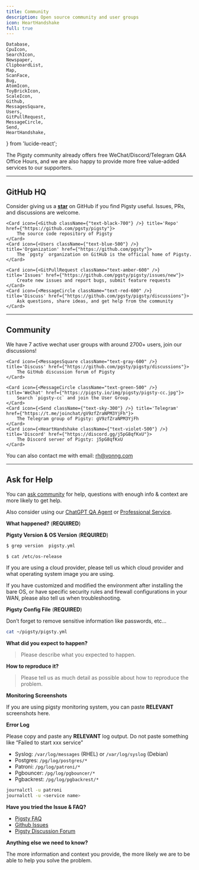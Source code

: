 ```yaml
---
title: Community
description: Open source community and user groups
icon: HeartHandshake
full: true
---
```


    Database,
    CpuIcon,
    SearchIcon,
    Newspaper,
    ClipboardList,
    Map,
    ScanFace,
    Bug,
    AtomIcon,
    ToyBrickIcon, 
    ScaleIcon,
    Github,
    MessagesSquare,
    Users,
    GitPullRequest,
    MessageCircle,
    Send,
    HeartHandshake,
} from 'lucide-react';


The Pigsty community already offers free WeChat/Discord/Telegram Q&A Office Hours, and we are also happy to provide more free value-added services to our supporters.

------

## GitHub HQ

Consider giving us a [**star**](https://github.com/pgsty/pigsty/stargazers) on GitHub if you find Pigsty useful.
Issues, PRs, and discussions are welcome.

<Cards>

    <Card icon={<Github className={"text-black-700"} />} title='Repo' href={"https://github.com/pgsty/pigsty"}>
        The source code repository of Pigsty
    </Card>
    <Card icon={<Users className={"text-blue-500"} />} title='Organization' href={"https://github.com/pgsty"}>
        The `pgsty` organization on GitHub is the official home of Pigsty.
    </Card>

    <Card icon={<GitPullRequest className="text-amber-600" />} title='Issues' href={"https://github.com/pgsty/pigsty/issues/new"}>
        Create new issues and report bugs, submit feature requests
    </Card>
    <Card icon={<MessageCircle className="text-red-600" />} title='Discuss' href={"https://github.com/pgsty/pigsty/discussions"}>
        Ask questions, share ideas, and get help from the community
    </Card>

</Cards>



------

## Community

We have 7 active wechat user groups with around 2700+ users, join our discussions!

<Cards>

    <Card icon={<MessagesSquare className="text-gray-600" />} title='Discuss' href={"https://github.com/pgsty/pigsty/discussions"}>
        The GitHub discussion forum of Pigsty
    </Card>

    <Card icon={<MessageCircle className="text-green-500" />} title='WeChat' href={"https://pigsty.io/img/pigsty/pigsty-cc.jpg"}>
        Search `pigsty-cc` and join the User Group.
    </Card>
    <Card icon={<Send className={"text-sky-300"} />} title='Telegram' href={"https://t.me/joinchat/gV9zfZraNPM3YjFh"}>
        The Telegram group of Pigsty: gV9zfZraNPM3YjFh
    </Card>
    <Card icon={<HeartHandshake className={"text-violet-500"} />} title='Discord' href={"https://discord.gg/j5pG8qfKxU"}>
        The Discord server of Pigsty: j5pG8qfKxU
    </Card>

</Cards>


You can also contact me with email: [rh@vonng.com](mailto:rh@vonng.com)





------

## Ask for Help

You can [ask community](https://github.com/pgsty/pigsty/discussions/338#discussion-5761383) for help, questions with enough info & context are more likely to get help.

Also consider using our [ChatGPT QA Agent](https://chat.openai.com/g/g-y0USNfoXJ-pigsty-consul) or [Professional Service](/docs/about/service).

<Callout title="Ask for Help" type="info">

**What happened?** (**REQUIRED**)

**Pigsty Version & OS Version** (**REQUIRED**)

```bash
$ grep version  pigsty.yml 

$ cat /etc/os-release
```

If you are using a cloud provider, please tell us which cloud provider and what operating system image you are using.

If you have customized and modified the environment after installing the bare OS, or have specific security rules and firewall configurations in your WAN, please also tell us when troubleshooting.

**Pigsty Config File** (**REQUIRED**)

Don’t forget to remove sensitive information like passwords, etc…

```bash
cat ~/pigsty/pigsty.yml
```

**What did you expect to happen?**

> Please describe what you expected to happen.

**How to reproduce it?**

> Please tell us as much detail as possible about how to reproduce the problem.

**Monitoring Screenshots**

If you are using pigsty monitoring system, you can paste **RELEVANT** screenshots here.

**Error Log**

Please copy and paste any **RELEVANT** log output. Do not paste something like “Failed to start xxx service”

- Syslog: `/var/log/messages` (RHEL) or `/var/log/syslog` (Debian)
- Postgres: `/pg/log/postgres/*`
- Patroni: `/pg/log/patroni/*`
- Pgbouncer: `/pg/log/pgbouncer/*`
- Pgbackrest: `/pg/log/pgbackrest/*`

```bash
journalctl -u patroni
journalctl -u <service name>
```

**Have you tried the Issue & FAQ?**

- [Pigsty FAQ](/docs/intro/faq/)
- [Github Issues](https://github.com/pgsty/pigsty/issues)
- [Pigsty Discussion Forum](https://github.com/pgsty/pigsty/discussions)

**Anything else we need to know?**

The more information and context you provide, the more likely we are to be able to help you solve the problem.

</Callout>

